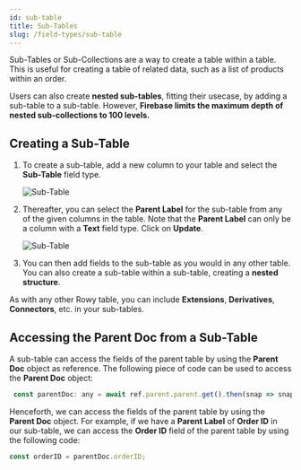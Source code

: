```yaml
---
id: sub-table
title: Sub-Tables
slug: /field-types/sub-table
---
```



Sub-Tables or Sub-Collections are a way to create a table within a table. This is useful for creating a table of related data, such as a list of products within an order.

Users can also create **nested sub-tables**, fitting their usecase, by adding a sub-table to a sub-table. However, **Firebase limits the maximum depth of nested sub-collections to 100 levels.**


## Creating a Sub-Table

1. To create a sub-table, add a new column to your table and select the **Sub-Table** field type. 

    <img src={subTable1} alt="Sub-Table" />

2. Thereafter, you can select the **Parent Label** for the sub-table from any of the given columns in the table. Note that the **Parent Label** can only be a column with a **Text** field type. Click on **Update**.

    <img src={subTable2} alt="Sub-Table" />

3. You can then add fields to the sub-table as you would in any other table. You can also create a sub-table within a sub-table, creating a **nested structure**.


As with any other Rowy table, you can include **Extensions**, **Derivatives**, **Connectors**, etc. in your sub-tables.


## Accessing the Parent Doc from a Sub-Table

A sub-table can access the fields of the parent table by using the **Parent Doc** object as reference. The following piece of code can be used to access the **Parent Doc** object:

```js
 const parentDoc: any = await ref.parent.parent.get().then(snap => snap.data());
```

Henceforth, we can access the fields of the parent table by using the **Parent Doc** object. For example, if we have a **Parent Label** of **Order ID** in our sub-table, we can access the **Order ID** field of the parent table by using the following code:

```js
const orderID = parentDoc.orderID;
```